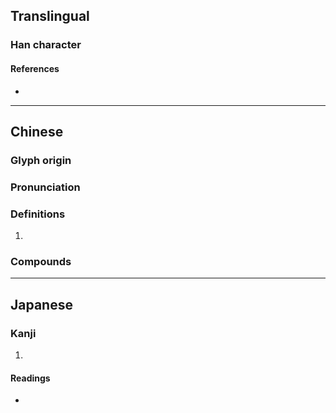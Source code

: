 {{character info/new}}
==Translingual==

===Han character===
{{Han char|rn=27|rad=厂|as=05|sn=7|four=71211|canj=MOS|ids=⿸厂乍}}

====References====
* {{Han ref|kx=0161.010|dkj=02919|hdz=10070.040|uh=538F|ud=21391|bh=CA75|bd=51829}}

----

==Chinese==
{{zh-forms}}

===Glyph origin===
{{Han etym}}

===Pronunciation===
{{zh-pron
|m=zhǎ
|c=zaa3
|mc=y
|oc=y
|cat=
}}

===Definitions===
{{zh-hanzi}}

# {{rfdef|zh}}

===Compounds===
{{zh-der|厏厊}}

----

==Japanese==

===Kanji===
{{ja-kanji|grade=|rs=厂05}}

# {{defn|lang=ja|sort=厂05}}

====Readings====
* {{ja-readings|on=[[さ]] (sa), [[しゃ]] (sha), [[さく]] (saku), [[しょう]] (shō)|kun=[[くいちがう]] (kuichigau), [[せまい]] (semai)}}